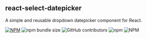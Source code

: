 
<Meta title="Welcome" />

<style>{`
  .center { text-align: center; }

  .header {
    width: 700px;
    display: flex;
    flex-direction: column;
    margin: 0 auto 3rem;
  }

  .sub-heading {
    font-size: 20px;
    font-weight: 300;
  }

  .flex-center {
    display: flex;
    justify-content: center;
  }
`}</style>

<section className="center header">

# react-select-datepicker

<p className="sub-heading">
  A simple and reusable dropdown datepicker component for React.
</p>

[![NPM](https://img.shields.io/npm/v/react-select-datepicker.svg)](https://www.npmjs.com/package/react-select-datepicker)
![npm bundle size](https://img.shields.io/bundlephobia/min/react-select-datepicker)
![GitHub contributors](https://img.shields.io/github/contributors/jmcammond/react-select-datepicker)
![npm](https://img.shields.io/npm/dt/react-select-datepicker)
![NPM](https://img.shields.io/npm/l/react-select-datepicker)

</section>

<div class="flex-center">
  <DemoPicker />
</div>
